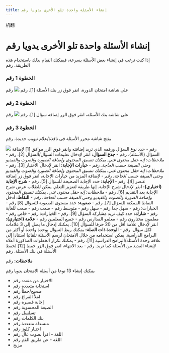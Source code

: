 ```yaml
---
title: إنشاء الأسئلة واحدة تلو الأخرى يدويا رقم 
---
```


机翻
# إنشاء الأسئلة واحدة تلو الأخرى يدويا رقم 

 إذا كنت ترغب في إنشاء بعض الأسئلة بسرعة، فيمكنك القيام بذلك باستخدام هذه الطريقة. رقم 

 ### الخطوة 1 رقم 
 على شاشة امتحان الدورة، انقر فوق زر بنك الأسئلة [1]. رقم 
 ![]( /Img/utest/teacher/question01.png) رقم 

 ### الخطوة 2 رقم 
 على شاشة بنك الأسئلة، انقر فوق الزر إضافة سؤال [1]. رقم 
 ![]( /Img/utest/teacher/question02.png) رقم 

 ### الخطوة 3 رقم 

 يفتح شاشة محرر الأسئلة في نافذة/علام تبويب جديدة. رقم 

 ![]( /Img/utest/teacher/question03.png) رقم 
      - حدد نوع السؤال ورقمه الذي تريد إضافته وانقر فوق الزر موافق [1] لإضافة السؤال (الأسئلة). رقم 
      - **جذع السؤال:** انقر لإدخال تعليمات السؤال/السؤال [2]. رقم 
         - *ملاحظات: إنه حقل محتوى غني. يمكنك تنسيق المحتوى وإضافة الصورة والصوت والفيديو وحتى الصيغة حسب الحاجة. رقم*
      - **خيارات الإجابة:** انقر لإدخال الاختيار [3]. رقم 
         - *ملاحظات: إنه حقل محتوى غني. يمكنك تنسيق المحتوى وإضافة الصورة والصوت والفيديو وحتى الصيغة حسب الحاجة. رقم*
      - لإضافة المزيد من خيارات الإجابة، انقر فوق زر إضافة عنصر [4]. رقم 
      - **الإجابة:** حدد الإجابة الصحيحة للسؤال [5]. رقم 
      - **شرح الإجابة (اختياري):** انقر لإدخال شرح الإجابة. إنها طريقة لتعزيز التعلم. يمكن للطلاب عرض شرح الإجابة بعد التقديم [6]. رقم 
         - *ملاحظات: إنه حقل محتوى غني. يمكنك تنسيق المحتوى وإضافة الصورة والصوت والفيديو وحتى الصيغة حسب الحاجة. رقم*
      - **النقاط:** أدخل النقاط الممكنة للسؤال [7]. رقم 
      - **صعوبة:** حدد مستوى الصعوبة للسؤال [8] رقم 
          - الخيارات: رقم 
             - سهل جدا رقم 
             - سهل رقم 
             - متوسط رقم 
             - صعب رقم 
             - صعب للغاية رقم 
      - **شارك:** حدد كيف تريد مشاركة السؤال [9]. رقم 
          - الخيارات: رقم 
             - خاص رقم 
             - معلمون مختارون رقم 
             - معلمو المدارس رقم 
             - جميع المعلمين رقم 
     - **علامة (اختياري):** انقر لإدخال علامة أقل من 20 حرفا للسؤال [10]. يمكنك إدخال ما يصل إلى 3 علامات لكل سؤال. رقم 
     - **الوحدة ذات الصلة:** يمكنك ربط السؤال بوحدة واحدة أو أكثر من البرامج الدراسية. يمكن استخدامه من خلال الامتحان لرسم الأسئلة تلقائيا استنادا إلى علاقة وحدة الأسئلة/البرامج الدراسية [11]. رقم 
     - يمكنك تكرار الخطوات المذكورة أعلاه لإنشاء العديد من الأسئلة كما تريد. رقم 
     - بعد الانتهاء، انقر فوق الزر حفظ [12] لحفظ الأسئلة في بنك الأسئلة. رقم 
 
 **ملاحظات:** رقم 
 
 يمكنك إنشاء 13 نوعا من أسئلة الامتحان يدويا رقم 
 - الاختيار من متعدد رقم 
 - استجابة متعددة رقم 
 - صحيح/خطأ رقم 
 - املأ الفراغ رقم 
 - إجابة قصيرة رقم 
 - الصيغة المحسوبة رقم 
 - تسلسل رقم 
 - بنك الكلمات رقم 
 - منسدلة متعددة رقم 
 - اختبار كلوز رقم 
 - اللغة - اقرأ بصوت عال رقم 
 - اللغة - عن طريق الفم رقم 
 - مزيج
